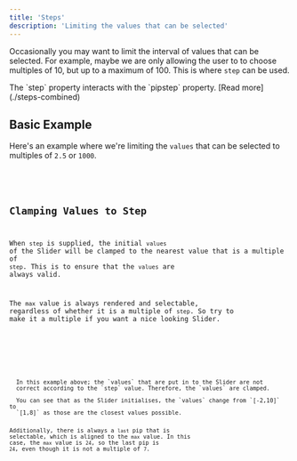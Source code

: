 ```yaml
---
title: 'Steps'
description: 'Limiting the values that can be selected'
---
```









Occasionally you may want to limit the interval of values that can be selected.
For example, maybe we are only allowing the user to to choose multiples of 10, but up
to a maximum of 100. This is where `step` can be used.

<Note title="Pips Placement" type="info">
  The `step` property interacts with the `pipstep` property. [Read more](./steps-combined)
</Note>

## Basic Example

Here's an example where we're limiting the `values` that can be 
selected to multiples of `2.5` or `1000`.

<Demo name="Step at Multiples of 10" client:visible>
  <Steps client:visible />
  <Code slot="svelte" code={cleanImport(StepsRaw)} lang="svelte" />
</Demo>



## Clamping Values to Step

When `step` is supplied, the initial `values` of the Slider will be clamped to the
nearest value that is a multiple of `step`. This is to ensure that the `values`
are always valid.

<Info>The `max` value is always rendered and selectable, regardless 
  of whether it is a multiple of `step`. So try to make it a multiple if you
  want a nice looking Slider.</Info>

<Demo name="Step at Multiples of 10" client:visible>
  <Clamp client:visible />
  <Code slot="svelte" code={cleanImport(ClampRaw)} lang="svelte" />
</Demo>

<Note type="info">
  In this example above; the `values` that are put in to the Slider are not
  correct according to the `step` value. Therefore, the `values` are clamped.
</Note>
  You can see that as the Slider initialises, the `values` change from `[-2,10]` to
  `[1,8]` as those are the closest values possible.

  Additionally, there is always a `last` pip that is selectable, which is aligned to
  the `max` value. In this case, the `max` value is `24`, so the last pip is `24`, even
  though it is not a multiple of `7`.


